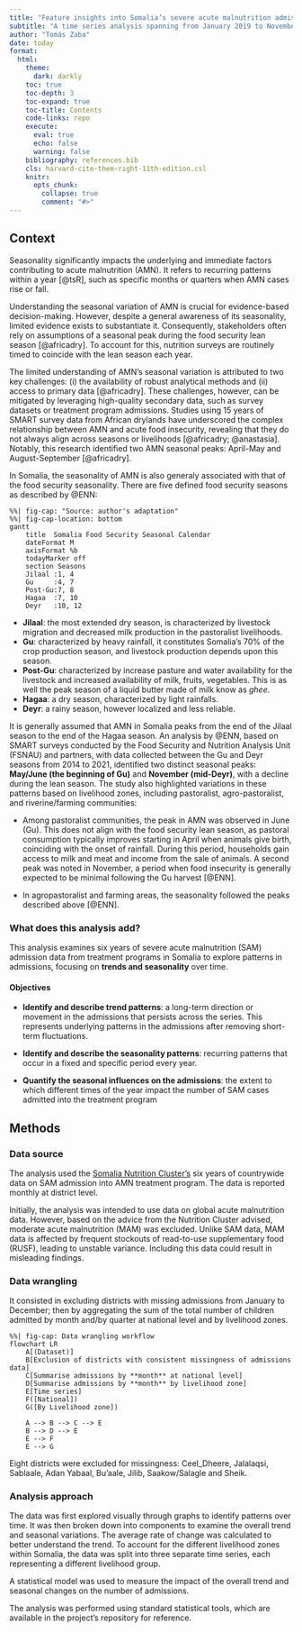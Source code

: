 ```yaml
---
title: "Feature insights into Somalia’s severe acute malnutrition admissions"
subtitle: "A time series analysis spanning from January 2019 to November 2024"
author: "Tomás Zaba"
date: today
format: 
  html:
    theme: 
      dark: darkly
    toc: true
    toc-depth: 3
    toc-expand: true
    toc-title: Contents
    code-links: repo
    execute:
      eval: true
      echo: false
      warning: false
    bibliography: references.bib
    cls: harvard-cite-them-right-11th-edition.csl
    knitr: 
      opts_chunk: 
        collapse: true
        comment: "#>"
---
```


## Context  
Seasonality significantly impacts the underlying and immediate factors contributing to acute malnutrition (AMN). It refers to recurring patterns within a year [@tsR], such as specific months or quarters when AMN cases rise or fall.  

Understanding the seasonal variation of AMN is crucial for evidence-based decision-making. However, despite a general awareness of its seasonality, limited evidence exists to substantiate it. Consequently, stakeholders often rely on assumptions of a seasonal peak during the food security lean season [@africadry]. To account for this, nutrition surveys are routinely timed to coincide with the lean season each year.

The limited understanding of AMN’s seasonal variation is attributed to two key challenges: (i) the availability of robust analytical methods and (ii) access to primary data [@africadry]. These challenges, however, can be mitigated by leveraging high-quality secondary data, such as survey datasets or treatment program admissions. Studies using 15 years of SMART survey data from African drylands have underscored the complex relationship between AMN and acute food insecurity, revealing that they do not always align across seasons or livelihoods [@africadry; @anastasia]. Notably, this research identified two AMN seasonal peaks: April-May and August-September [@africadry].  

In Somalia, the seasonality of AMN is also generaly associated with that of the food security seasonality. There are five defined food security seasons as described by @ENN:  

```mermaid
%%| fig-cap: "Source: author's adaptation"
%%| fig-cap-location: bottom
gantt
    title  Somalia Food Security Seasonal Calendar
    dateFormat M
    axisFormat %b
    todayMarker off
    section Seasons
    Jilaal :1, 4
    Gu     :4, 7
    Post-Gu:7, 8
    Hagaa  :7, 10
    Deyr   :10, 12
```

  + **Jilaal**: the most extended dry season, is characterized by livestock migration and decreased milk production in the pastoralist livelihoods. 
  + **Gu**: characterized by heavy rainfall, it constitutes Somalia's 70% of the crop production season, and livestock production depends upon this season.
  + **Post-Gu**: characterized by increase pasture and water availability for the livestock and increased availability of milk, fruits, vegetables. This is as well the peak season of a liquid butter made of milk know as *ghee*.  
  + **Hagaa**: a dry season, characterized by light rainfalls.  
  + **Deyr**: a rainy season, however localized and less reliable.

It is generally assumed that AMN in Somalia peaks from the end of the Jilaal season to the end of the Hagaa season. An analysis by @ENN, based on SMART surveys conducted by the Food Security and Nutrition Analysis Unit (FSNAU) and partners, with data collected between the Gu and Deyr seasons from 2014 to 2021, identified two distinct seasonal peaks: **May/June (the beginning of Gu)** and **November (mid-Deyr)**, with a decline during the lean season. The study also highlighted variations in these patterns based on livelihood zones, including pastoralist, agro-pastoralist, and riverine/farming communities:

  + Among pastoralist communities, the peak in AMN was observed in June (Gu). This does not align with the food security lean season, as pastoral consumption typically improves starting in April when animals give birth, coinciding with the onset of rainfall. During this period, households gain access to milk and meat and income from the sale of animals. A second peak was noted in November, a period when food insecurity is generally expected to be minimal following the Gu harvest [@ENN].

  + In agropastoralist and farming areas, the seasonality followed the peaks described above [@ENN].

### What does this analysis add?
  This analysis examines six years of severe acute malnutrition (SAM) admission data from treatment programs in Somalia to explore patterns in admissions, focusing on **trends and seasonality** over time.

#### Objectives
  + **Identify and describe trend patterns**: a long-term direction or movement in the admissions that persists across the series. This represents underlying patterns in the admissions after removing short-term fluctuations. 

  + **Identify and describe the seasonality patterns**: recurring patterns that occur in a fixed and specific period every year. 

  + **Quantify the seasonal influences on the admissions**: the extent to which different times of the year impact the number of SAM cases admitted into the treatment program

## Methods
### Data source
The analysis used the [Somalia Nutrition Cluster's](https://response.reliefweb.int/somalia/nutrition) six years of countrywide data on SAM admission into AMN treatment program. The data is reported monthly at district level. 

Initially, the analysis was intended to use data on global acute malnutrition data. However, based on the advice from the Nutrition Cluster advised, moderate acute malnutrition (MAM) was excluded. Unlike SAM data, MAM data is affected by frequent stockouts of read-to-use supplementary food (RUSF), leading to unstable variance. Including this data could result in misleading findings.


### Data wrangling  
It consisted in excluding districts with missing admissions from January to December; then by aggregating the sum of the total number of children admitted by month and/by quarter at national level and by livelihood zones.
```mermaid
%%| fig-cap: Data wrangling workflow
flowchart LR
    A[(Dataset)]
    B[Exclusion of districts with consistent missingness of admissions data]
    C[Summarise admissions by **month** at national level]
    D[Summarise admissions by **month** by livelihood zone]
    E[Time series]
    F([National])
    G([By Livelihood zone])

    A --> B --> C --> E
    B --> D --> E
    E --> F
    E --> G
```

::: {.callout-note}
Eight districts were excluded for missingness: Ceel_Dheere, Jalalaqsi, Sablaale, Adan Yabaal, Bu'aale, Jilib, Saakow/Salagle and Sheik.
:::

### Analysis approach  
The data was first explored visually through graphs to identify patterns over time. It was then broken down into components to examine the overall trend and seasonal variations. The average rate of change was calculated to better understand the trend. To account for the different livelihood zones within Somalia, the data was split into three separate time series, each representing a different livelihood group.

A statistical model was used to measure the impact of the overall trend and seasonal changes on the number of admissions.

The analysis was performed using standard statistical tools, which are available in the project’s repository for reference.
